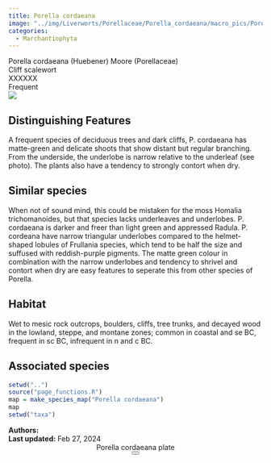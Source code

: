```yaml
---
title: Porella cordaeana
image: "../img/Liverworts/Porellaceae/Porella_cordaeana/macro_pics/Porella_cordaeana_JR_02.jpg"
categories:
  - Marchantiophyta
---
```


<div class="info-panel">
 <div class="info-top">
  <div class="taxon-scientific"><span class="taxon-name">Porella cordaeana</span> <span class="taxon-authority">(Huebener) Moore</span> <span class="taxon-family">(Porellaceae)</span></div>
  <div class="taxon-common">Cliff scalewort</div>
 </div>
 <div class="info-bottom">
  <div class="taxon-qnd">XXXXXX</div>
  <div class="taxon-abundance">Frequent</div>
 </div>
</div>
<div class="imerss-content-frame">
 <div class="imerss-image-header">
  <div class="imerss-image-holder imerss-column-left" data-toggle="tooltip" style="background-image: url(../img/Liverworts/Porellaceae/Porella_cordaeana/macro_pics/Porella_cordaeana_JR_02.jpg)" title="John Reynolds">
  </div>

  <div class="imerss-image-holder imerss-column-right" data-toggle="tooltip" style="background-image: url(../img/Liverworts/Porellaceae/Porella_cordaeana/macro_pics/Porella_cordaeana_JR_01.jpg)" title="John Reynolds">
  </div>
 
 </div>
 <div class="imerss-content-lower">
  <div class="imerss-column-left">
  <div class="tab-microscope" data-micromodal-trigger="modal-plate">
  <img src="../img/bryo guide microscope.png"/>
  </div>

<h2>Distinguishing Features</h2>

A frequent species of deciduous trees and dark cliffs, P. cordaeana has matte-green and delicate shoots that show distant but regular branching. From the underside, the underlobe is narrow relative to the underleaf (see photo). The plants also have a tendency to strongly contort when dry. 

<h2>Similar species</h2>

When not of sound mind, this could be mistaken for the moss Homalia trichomanoides, but that species lacks underleaves and underlobes. P. cordaeana is darker and freer than light green and appressed Radula. P. cordeana have narrow triangular underlobes compared to the helmet-shaped lobules of Frullania species, which tend to be half the size and suffused with reddish-purple pigments. The matte green colour in combination with the narrow underlobes and tendency to shrivel and contort when dry are easy features to seperate this from other species of Porella. 

<h2>Habitat</h2>

Wet to mesic rock outcrops, boulders, cliffs, tree trunks, and decayed wood in the lowland, steppe, and montane zones; common in coastal and se BC, frequent in sc BC, infrequent in n and c BC.

<h2>Associated species</h2>


</div>

<div class="imerss-column-right">

<div class="imerss-image-holder imerss-column-right" data-toggle="tooltip" style="background-image: url(../img/Liverworts/Porellaceae/Porella_cordaeana/macro_pics/Porella_cordaeana_DT_01.jpeg)" title="Daniel Tucker">
</div>

<div class="imerss-map-holder">
```r
setwd("..")
source("page_functions.R")
map = make_species_map("Porella cordaeana")
map
setwd("taxa")
```
</div>

</div>

</div>
</div>

<div class="taxon-footer">
 <div class="taxon-authors"><b>Authors:</b> <span></span></div>
 <div class="taxon-update"><b>Last updated:</b> <span>Feb 27, 2024</span></div>
</div>

<div class="modal micromodal-slide" id="modal-plate" aria-hidden="true">
 <div class="modal__overlay" tabindex="-1" data-micromodal-close>
  <div class="modal__container" role="dialog" aria-modal="true" aria-labelledby="modal-plate-title" >
   <header class="modal__header">
   <div class="modal__title" id="modal-plate-title">
  Porella cordaeana plate
   </div>
   <button class="modal__close" aria-label="Close" data-micromodal-close></button>
   </header>
  <div class="modal__content" id="modal-plate-content">
   <div class="imerss-image-holder" data-toggle="tooltip" style="background-image: url(../img/XXXXX)" title="XXXXX">
  </div>
  </div>
  </div>
 </div>
</div>

<script src="../js/micromodal.min.js"></script>
<link href="../css/style-taxon.css" rel="stylesheet">
<link href="../css/micromodal.css" rel="stylesheet">

<script>
MicroModal.init();
</script>

